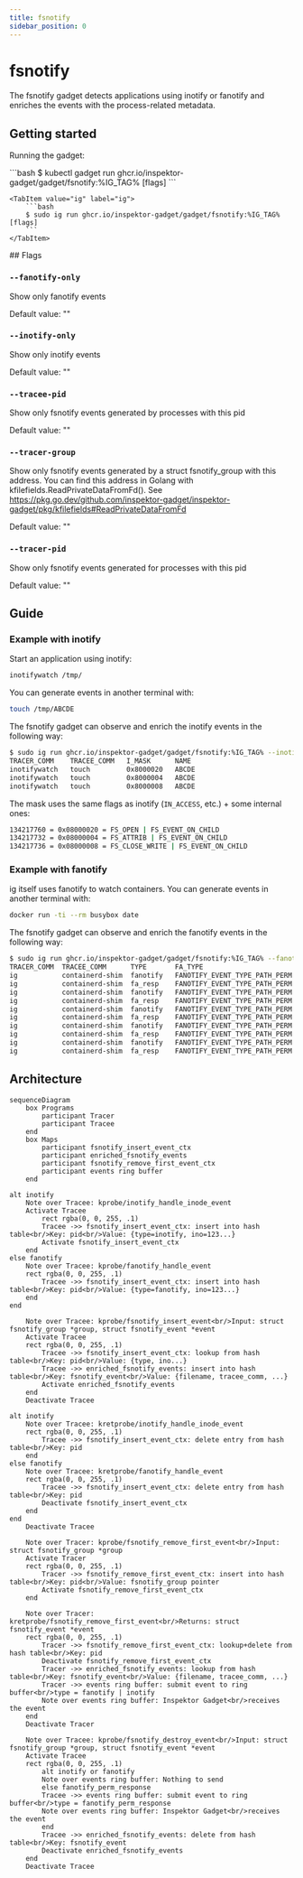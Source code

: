 ```yaml
---
title: fsnotify
sidebar_position: 0
---
```



# fsnotify

The fsnotify gadget detects applications using inotify or fanotify and enriches the events with the process-related metadata.

## Getting started

Running the gadget:

<Tabs groupId="env">
    <TabItem value="kubectl-gadget" label="kubectl gadget">
        ```bash
        $ kubectl gadget run ghcr.io/inspektor-gadget/gadget/fsnotify:%IG_TAG% [flags]
        ```
    </TabItem>

    <TabItem value="ig" label="ig">
        ```bash
        $ sudo ig run ghcr.io/inspektor-gadget/gadget/fsnotify:%IG_TAG% [flags]
        ```
    </TabItem>
</Tabs>
## Flags

### `--fanotify-only`

Show only fanotify events

Default value: ""

### `--inotify-only`

Show only inotify events

Default value: ""

### `--tracee-pid`

Show only fsnotify events generated by processes with this pid

Default value: ""

### `--tracer-group`

Show only fsnotify events generated by a struct fsnotify_group with this address. You can find this address in Golang with kfilefields.ReadPrivateDataFromFd(). See https://pkg.go.dev/github.com/inspektor-gadget/inspektor-gadget/pkg/kfilefields#ReadPrivateDataFromFd

Default value: ""

### `--tracer-pid`

Show only fsnotify events generated for processes with this pid

Default value: ""

## Guide

### Example with inotify

Start an application using inotify:
```bash
inotifywatch /tmp/
```

You can generate events in another terminal with:
```bash
touch /tmp/ABCDE
```

The fsnotify gadget can observe and enrich the inotify events in the following way:
```bash
$ sudo ig run ghcr.io/inspektor-gadget/gadget/fsnotify:%IG_TAG% --inotify-only --fields=tracer_comm,tracee_comm,i_mask,name
TRACER_COMM    TRACEE_COMM   I_MASK      NAME
inotifywatch   touch         0x8000020   ABCDE
inotifywatch   touch         0x8000004   ABCDE
inotifywatch   touch         0x8000008   ABCDE
```

The mask uses the same flags as inotify (`IN_ACCESS`, etc.) + some internal ones:
```bash
134217760 = 0x08000020 = FS_OPEN | FS_EVENT_ON_CHILD
134217732 = 0x08000004 = FS_ATTRIB | FS_EVENT_ON_CHILD
134217736 = 0x08000008 = FS_CLOSE_WRITE | FS_EVENT_ON_CHILD
```

### Example with fanotify

ig itself uses fanotify to watch containers. You can generate events in another terminal with:
```bash
docker run -ti --rm busybox date
```

The fsnotify gadget can observe and enrich the fanotify events in the following way:
```bash
$ sudo ig run ghcr.io/inspektor-gadget/gadget/fsnotify:%IG_TAG% --fanotify-only --fields=tracer_comm,tracee_comm,type,fa_type,fa_response,name
TRACER_COMM  TRACEE_COMM      TYPE       FA_TYPE                         FA_RESPONSE   NAME
ig           containerd-shim  fanotify   FANOTIFY_EVENT_TYPE_PATH_PERM   na            /usr/bin/runc
ig           containerd-shim  fa_resp    FANOTIFY_EVENT_TYPE_PATH_PERM   allow         /usr/bin/runc
ig           containerd-shim  fanotify   FANOTIFY_EVENT_TYPE_PATH_PERM   na            /run/containerd/io.containerd.runtime.v2.task/mob…
ig           containerd-shim  fa_resp    FANOTIFY_EVENT_TYPE_PATH_PERM   allow         /run/containerd/io.containerd.runtime.v2.task/mob…
ig           containerd-shim  fanotify   FANOTIFY_EVENT_TYPE_PATH_PERM   na            /usr/bin/runc
ig           containerd-shim  fa_resp    FANOTIFY_EVENT_TYPE_PATH_PERM   allow         /usr/bin/runc
ig           containerd-shim  fanotify   FANOTIFY_EVENT_TYPE_PATH_PERM   na            /usr/bin/runc
ig           containerd-shim  fa_resp    FANOTIFY_EVENT_TYPE_PATH_PERM   allow         /usr/bin/runc
ig           containerd-shim  fanotify   FANOTIFY_EVENT_TYPE_PATH_PERM   na            /usr/bin/runc
ig           containerd-shim  fa_resp    FANOTIFY_EVENT_TYPE_PATH_PERM   allow         /usr/bin/runc
```

## Architecture

```mermaid
sequenceDiagram
    box Programs
        participant Tracer
        participant Tracee
    end
    box Maps
        participant fsnotify_insert_event_ctx
        participant enriched_fsnotify_events
        participant fsnotify_remove_first_event_ctx
        participant events ring buffer
    end

alt inotify
    Note over Tracee: kprobe/inotify_handle_inode_event
    Activate Tracee
        rect rgba(0, 0, 255, .1)
        Tracee ->> fsnotify_insert_event_ctx: insert into hash table<br/>Key: pid<br/>Value: {type=inotify, ino=123...}
        Activate fsnotify_insert_event_ctx
    end
else fanotify
    Note over Tracee: kprobe/fanotify_handle_event
    rect rgba(0, 0, 255, .1)
        Tracee ->> fsnotify_insert_event_ctx: insert into hash table<br/>Key: pid<br/>Value: {type=fanotify, ino=123...}
    end
end

    Note over Tracee: kprobe/fsnotify_insert_event<br/>Input: struct fsnotify_group *group, struct fsnotify_event *event
    Activate Tracee
    rect rgba(0, 0, 255, .1)
        Tracee ->> fsnotify_insert_event_ctx: lookup from hash table<br/>Key: pid<br/>Value: {type, ino...}
        Tracee ->> enriched_fsnotify_events: insert into hash table<br/>Key: fsnotify_event<br/>Value: {filename, tracee_comm, ...}
        Activate enriched_fsnotify_events
    end
    Deactivate Tracee

alt inotify
    Note over Tracee: kretprobe/inotify_handle_inode_event
    rect rgba(0, 0, 255, .1)
        Tracee ->> fsnotify_insert_event_ctx: delete entry from hash table<br/>Key: pid
    end
else fanotify
    Note over Tracee: kretprobe/fanotify_handle_event
    rect rgba(0, 0, 255, .1)
        Tracee ->> fsnotify_insert_event_ctx: delete entry from hash table<br/>Key: pid
        Deactivate fsnotify_insert_event_ctx
    end
end
    Deactivate Tracee

    Note over Tracer: kprobe/fsnotify_remove_first_event<br/>Input: struct fsnotify_group *group
    Activate Tracer
    rect rgba(0, 0, 255, .1)
        Tracer ->> fsnotify_remove_first_event_ctx: insert into hash table<br/>Key: pid<br/>Value: fsnotify_group pointer
        Activate fsnotify_remove_first_event_ctx
    end

    Note over Tracer: kretprobe/fsnotify_remove_first_event<br/>Returns: struct fsnotify_event *event
    rect rgba(0, 0, 255, .1)
        Tracer ->> fsnotify_remove_first_event_ctx: lookup+delete from hash table<br/>Key: pid
        Deactivate fsnotify_remove_first_event_ctx
        Tracer ->> enriched_fsnotify_events: lookup from hash table<br/>Key: fsnotify_event<br/>Value: {filename, tracee_comm, ...}
        Tracer ->> events ring buffer: submit event to ring buffer<br/>type = fanotify | inotify
        Note over events ring buffer: Inspektor Gadget<br/>receives the event
    end
    Deactivate Tracer

    Note over Tracee: kprobe/fsnotify_destroy_event<br/>Input: struct fsnotify_group *group, struct fsnotify_event *event
    Activate Tracee
    rect rgba(0, 0, 255, .1)
        alt inotify or fanotify
        Note over events ring buffer: Nothing to send
        else fanotify_perm_response
        Tracee ->> events ring buffer: submit event to ring buffer<br/>type = fanotify_perm_response
        Note over events ring buffer: Inspektor Gadget<br/>receives the event
        end
        Tracee ->> enriched_fsnotify_events: delete from hash table<br/>Key: fsnotify_event
        Deactivate enriched_fsnotify_events
    end
    Deactivate Tracee
```
